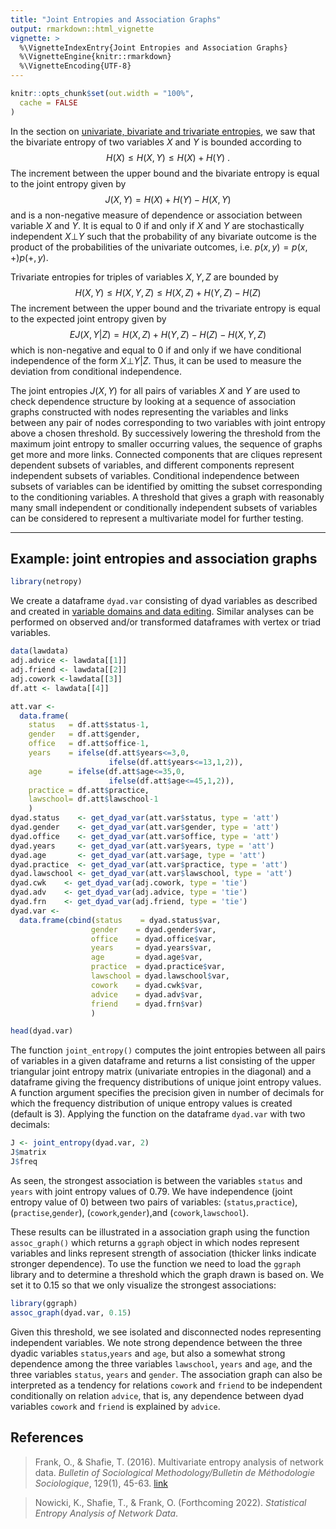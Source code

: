 ```yaml
---
title: "Joint Entropies and Association Graphs"
output: rmarkdown::html_vignette
vignette: >
  %\VignetteIndexEntry{Joint Entropies and Association Graphs}
  %\VignetteEngine{knitr::rmarkdown}
  %\VignetteEncoding{UTF-8}
---
```


```r
knitr::opts_chunk$set(out.width = "100%",
  cache = FALSE
)
```
In the section on [univariate, bivariate and trivariate entropies](univariate_bivariate_trivariate.html),
we saw that the bivariate entropy of two variables $X$ and $Y$ is bounded according to 
$$H(X) \leq H(X,Y) \leq H(X)+H(Y) \ .$$
The increment between the upper bound and the bivariate entropy is equal to the joint entropy given by
$$J(X,Y) = H(X)+H(Y)-H(X,Y)$$
and is a non-negative measure of dependence or association between variable $X$ and $Y$. It is equal to 0 if and only if $X$ and $Y$ are stochastically independent  $X\bot Y$ such that the probability of any bivariate outcome is the product of the probabilities of the univariate outcomes, i.e. $p(x,y)=p(x,+)p(+,y)$.

Trivariate entropies for triples of variables $X,Y,Z$ are bounded by
$$ H(X,Y) \leq H(X,Y,Z) \leq H(X,Z) + H(Y,Z) - H(Z) $$
The increment between the upper bound and the trivariate entropy is equal to the expected joint entropy given by
$$EJ(X,Y|Z) = H(X,Z)+H(Y,Z)-H(Z)-H(X,Y,Z)$$
which is non-negative and equal to 0 if and only if we have conditional independence of the form $X\bot Y | Z$. Thus, it can be used to measure the deviation from conditional independence.

The joint entropies $J(X,Y)$ for all pairs of variables $X$ and $Y$ are used to check dependence structure by looking at a sequence of association graphs constructed with nodes representing the variables and links between any pair of nodes corresponding to two variables with joint entropy above a chosen threshold. By successively lowering the threshold from the maximum joint entropy to smaller occurring values, the sequence of graphs get more and more links. Connected components that are cliques represent dependent subsets of variables, and different components represent independent subsets of variables. Conditional independence between subsets of variables can be identified by omitting the subset corresponding to the conditioning variables. A threshold that gives a graph with reasonably many small independent or conditionally independent subsets of variables can be considered to represent a multivariate model for further testing.

________________________________________________________________________________

## Example: joint entropies and association graphs
```r
library(netropy)
```

We create a dataframe `dyad.var` consisting of dyad variables as described and created in [variable domains and data editing](variable_domains.html). Similar analyses can be performed on observed and/or transformed dataframes with vertex or triad variables.

```r
data(lawdata) 
adj.advice <- lawdata[[1]]
adj.friend <- lawdata[[2]]
adj.cowork <-lawdata[[3]]
df.att <- lawdata[[4]]
```
```r
att.var <-
  data.frame(
    status   = df.att$status-1,
    gender   = df.att$gender,
    office   = df.att$office-1,
    years    = ifelse(df.att$years<=3,0,
                      ifelse(df.att$years<=13,1,2)),
    age      = ifelse(df.att$age<=35,0,
                      ifelse(df.att$age<=45,1,2)),
    practice = df.att$practice,
    lawschool= df.att$lawschool-1
    )
dyad.status    <- get_dyad_var(att.var$status, type = 'att')
dyad.gender    <- get_dyad_var(att.var$gender, type = 'att')
dyad.office    <- get_dyad_var(att.var$office, type = 'att')
dyad.years     <- get_dyad_var(att.var$years, type = 'att')
dyad.age       <- get_dyad_var(att.var$age, type = 'att')
dyad.practice  <- get_dyad_var(att.var$practice, type = 'att')
dyad.lawschool <- get_dyad_var(att.var$lawschool, type = 'att')
dyad.cwk    <- get_dyad_var(adj.cowork, type = 'tie')
dyad.adv    <- get_dyad_var(adj.advice, type = 'tie')
dyad.frn    <- get_dyad_var(adj.friend, type = 'tie')
dyad.var <-
  data.frame(cbind(status    = dyad.status$var,
                  gender    = dyad.gender$var,
                  office    = dyad.office$var,
                  years     = dyad.years$var,
                  age       = dyad.age$var,
                  practice  = dyad.practice$var,
                  lawschool = dyad.lawschool$var,
                  cowork    = dyad.cwk$var,
                  advice    = dyad.adv$var,
                  friend    = dyad.frn$var)
                  )
```
```r
head(dyad.var)
```

The function `joint_entropy()` computes the joint entropies between all pairs of variables in a given dataframe and returns a list consisting of the upper triangular joint entropy matrix (univariate entropies in the diagonal) and a dataframe giving the frequency distributions of unique joint entropy values. A function argument specifies the precision given in number of decimals for which the frequency distribution of unique entropy values is created (default is 3). Applying the function on the  dataframe `dyad.var` with two decimals:
```r
J <- joint_entropy(dyad.var, 2)
J$matrix
J$freq
```
As seen, the strongest association is between the variables `status` and `years` with joint entropy values of 0.79. We have independence (joint entropy value of 0) between two pairs of variables: (`status`,`practice`), (`practise`,`gender`), (`cowork`,`gender`),and  (`cowork`,`lawschool`).

These results can be illustrated in a association graph using the function `assoc_graph()` which returns a `ggraph` object in which nodes represent variables and links represent strength of association (thicker links indicate stronger dependence). To use the function we need to load the `ggraph` library and to determine a threshold which the graph drawn is based on. We set it to 0.15 so that we only visualize the strongest associations:
```r
library(ggraph)
assoc_graph(dyad.var, 0.15)
```

Given this threshold, we see isolated and disconnected nodes representing independent variables. 
We note strong dependence between the three dyadic variables `status`,`years` and `age`, but also a somewhat strong dependence among the three variables  `lawschool`, `years` and `age`, and the three variables `status`, `years` and `gender`. The association graph can also be interpreted as a tendency for  relations `cowork` and `friend` to be independent conditionally on relation `advice`, that is, any dependence between dyad variables `cowork` and `friend` is explained by `advice`.


## References
> Frank, O., & Shafie, T. (2016). Multivariate entropy analysis of network data.
*Bulletin of Sociological Methodology/Bulletin de Méthodologie Sociologique*, 129(1), 45-63. [link](https://doi.org/10.1177%2F0759106315615511)

>  Nowicki, K., Shafie, T., & Frank, O. (Forthcoming 2022). *Statistical Entropy Analysis of Network Data*.


